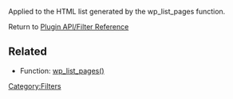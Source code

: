 Applied to the HTML list generated by the wp_list_pages function.

{{Stub}}

Return to [[Plugin API/Filter Reference]]

[[Category:Filters]]

== Related ==
* Function: [[Function Reference/wp_list_pages | wp_list_pages()]]